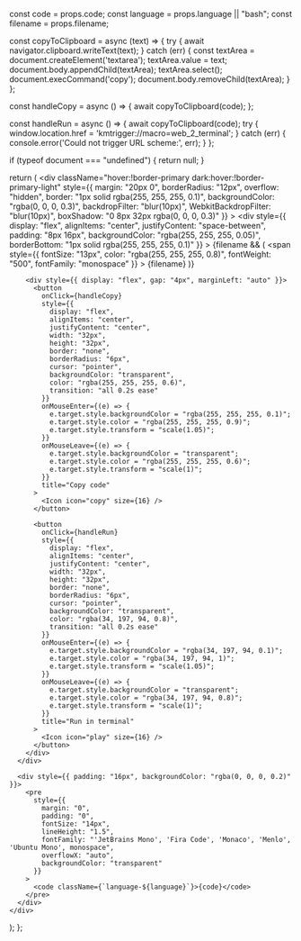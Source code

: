   const code = props.code;
  const language = props.language || "bash";
  const filename = props.filename;

  const copyToClipboard = async (text) => {
    try {
      await navigator.clipboard.writeText(text);
    } catch (err) {
      const textArea = document.createElement('textarea');
      textArea.value = text;
      document.body.appendChild(textArea);
      textArea.select();
      document.execCommand('copy');
      document.body.removeChild(textArea);
    }
  };

  const handleCopy = async () => {
    await copyToClipboard(code);
  };

  const handleRun = async () => {
    await copyToClipboard(code);
    try {
      window.location.href = 'kmtrigger://macro=web_2_terminal';
    } catch (err) {
      console.error('Could not trigger URL scheme:', err);
    }
  };

  if (typeof document === "undefined") {
    return null;
  }

  return (
    <div 
      className="hover:!border-primary dark:hover:!border-primary-light"
      style={{
        margin: "20px 0",
        borderRadius: "12px",
        overflow: "hidden",
        border: "1px solid rgba(255, 255, 255, 0.1)",
        backgroundColor: "rgba(0, 0, 0, 0.3)",
        backdropFilter: "blur(10px)",
        WebkitBackdropFilter: "blur(10px)",
        boxShadow: "0 8px 32px rgba(0, 0, 0, 0.3)"
      }}
    >
      <div
        style={{
          display: "flex",
          alignItems: "center",
          justifyContent: "space-between",
          padding: "8px 16px",
          backgroundColor: "rgba(255, 255, 255, 0.05)",
          borderBottom: "1px solid rgba(255, 255, 255, 0.1)"
        }}
      >
        {filename && (
          <span
            style={{
              fontSize: "13px",
              color: "rgba(255, 255, 255, 0.8)",
              fontWeight: "500",
              fontFamily: "monospace"
            }}
          >
            {filename}
          </span>
        )}
        
        <div style={{ display: "flex", gap: "4px", marginLeft: "auto" }}>
          <button
            onClick={handleCopy}
            style={{
              display: "flex",
              alignItems: "center",
              justifyContent: "center",
              width: "32px",
              height: "32px",
              border: "none",
              borderRadius: "6px",
              cursor: "pointer",
              backgroundColor: "transparent",
              color: "rgba(255, 255, 255, 0.6)",
              transition: "all 0.2s ease"
            }}
            onMouseEnter={(e) => {
              e.target.style.backgroundColor = "rgba(255, 255, 255, 0.1)";
              e.target.style.color = "rgba(255, 255, 255, 0.9)";
              e.target.style.transform = "scale(1.05)";
            }}
            onMouseLeave={(e) => {
              e.target.style.backgroundColor = "transparent";
              e.target.style.color = "rgba(255, 255, 255, 0.6)";
              e.target.style.transform = "scale(1)";
            }}
            title="Copy code"
          >
            <Icon icon="copy" size={16} />
          </button>
          
          <button
            onClick={handleRun}
            style={{
              display: "flex",
              alignItems: "center",
              justifyContent: "center",
              width: "32px",
              height: "32px",
              border: "none",
              borderRadius: "6px",
              cursor: "pointer",
              backgroundColor: "transparent",
              color: "rgba(34, 197, 94, 0.8)",
              transition: "all 0.2s ease"
            }}
            onMouseEnter={(e) => {
              e.target.style.backgroundColor = "rgba(34, 197, 94, 0.1)";
              e.target.style.color = "rgba(34, 197, 94, 1)";
              e.target.style.transform = "scale(1.05)";
            }}
            onMouseLeave={(e) => {
              e.target.style.backgroundColor = "transparent";
              e.target.style.color = "rgba(34, 197, 94, 0.8)";
              e.target.style.transform = "scale(1)";
            }}
            title="Run in terminal"
          >
            <Icon icon="play" size={16} />
          </button>
        </div>
      </div>

      <div style={{ padding: "16px", backgroundColor: "rgba(0, 0, 0, 0.2)" }}>
        <pre
          style={{
            margin: "0",
            padding: "0",
            fontSize: "14px",
            lineHeight: "1.5",
            fontFamily: "'JetBrains Mono', 'Fira Code', 'Monaco', 'Menlo', 'Ubuntu Mono', monospace",
            overflowX: "auto",
            backgroundColor: "transparent"
          }}
        >
          <code className={`language-${language}`}>{code}</code>
        </pre>
      </div>
    </div>
  );
};
